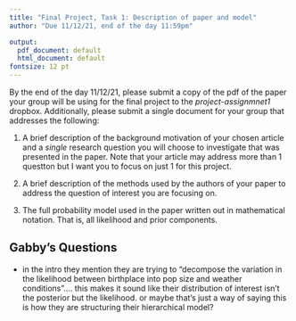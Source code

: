 ```yaml
---
title: "Final Project, Task 1: Description of paper and model"
author: "Due 11/12/21, end of the day 11:59pm"

output:
  pdf_document: default
  html_document: default
fontsize: 12 pt
---
```


By the end of the day 11/12/21, please submit a copy of the pdf of the paper your group will be using for the final project to the _project-assignmnet1_ dropbox. Additionally, please submit a single document for your group that addresses the following: 

1. A brief description of the background motivation of your chosen article and a _single_ research question you will choose to investigate that was presented in the paper. Note that your article may address more than 1 questton but I want you to focus on just 1 for this project. 

2. A brief description of the methods used by the authors of your paper to address the question of interest you are focusing on. 

3. The full probability model used in the paper written out in mathematical notation. That is, all likelihood and prior components. 

## Gabby's Questions

- in the intro they mention they are trying to "decompose the variation in the likelihood between birthplace into pop size and weather conditions".... this makes it sound like their distribution of interest isn't the posterior but the likelihood. or maybe that's just a way of saying this is how they are structuring their hierarchical model?